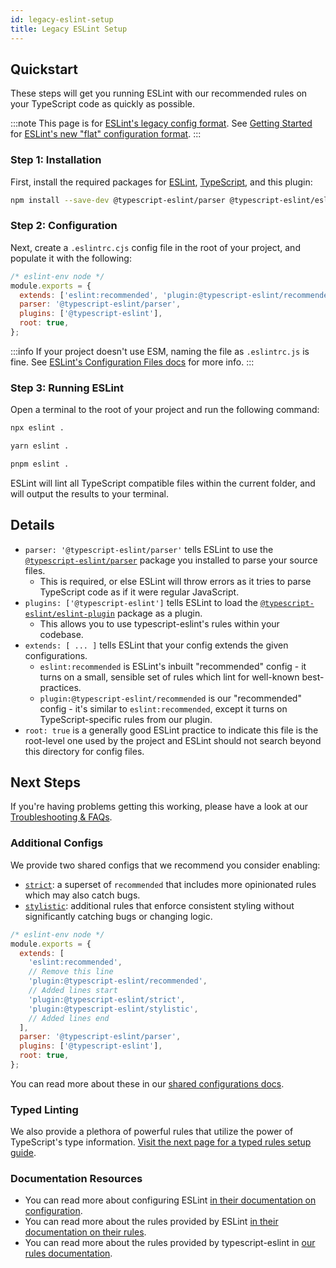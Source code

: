 ```yaml
---
id: legacy-eslint-setup
title: Legacy ESLint Setup
---
```



## Quickstart

These steps will get you running ESLint with our recommended rules on your TypeScript code as quickly as possible.

:::note
This page is for [ESLint's legacy config format](https://eslint.org/docs/latest/use/configure/configuration-files).
See [Getting Started](../getting-started/Quickstart.mdx) for [ESLint's new "flat" configuration format](https://eslint.org/docs/latest/use/configure/configuration-files-new).
:::

### Step 1: Installation

First, install the required packages for [ESLint](https://eslint.org), [TypeScript](https://typescriptlang.org), and this plugin:

```bash npm2yarn
npm install --save-dev @typescript-eslint/parser @typescript-eslint/eslint-plugin eslint typescript
```

### Step 2: Configuration

Next, create a `.eslintrc.cjs` config file in the root of your project, and populate it with the following:

```js title=".eslintrc.cjs"
/* eslint-env node */
module.exports = {
  extends: ['eslint:recommended', 'plugin:@typescript-eslint/recommended'],
  parser: '@typescript-eslint/parser',
  plugins: ['@typescript-eslint'],
  root: true,
};
```

:::info
If your project doesn't use ESM, naming the file as `.eslintrc.js` is fine. See [ESLint's Configuration Files docs](https://eslint.org/docs/user-guide/configuring/configuration-files) for more info.
:::

### Step 3: Running ESLint

Open a terminal to the root of your project and run the following command:

<Tabs groupId="npm2yarn">
<TabItem value="npm">

```bash
npx eslint .
```

</TabItem>
<TabItem value="Yarn">

```bash
yarn eslint .
```

</TabItem>
<TabItem value="pnpm">

```bash
pnpm eslint .
```

</TabItem>
</Tabs>

ESLint will lint all TypeScript compatible files within the current folder, and will output the results to your terminal.

## Details

- `parser: '@typescript-eslint/parser'` tells ESLint to use the [`@typescript-eslint/parser`](../packages/Parser.mdx) package you installed to parse your source files.
  - This is required, or else ESLint will throw errors as it tries to parse TypeScript code as if it were regular JavaScript.
- `plugins: ['@typescript-eslint']` tells ESLint to load the [`@typescript-eslint/eslint-plugin`](../packages/ESLint_Plugin.mdx) package as a plugin.
  - This allows you to use typescript-eslint's rules within your codebase.
- `extends: [ ... ]` tells ESLint that your config extends the given configurations.
  - `eslint:recommended` is ESLint's inbuilt "recommended" config - it turns on a small, sensible set of rules which lint for well-known best-practices.
  - `plugin:@typescript-eslint/recommended` is our "recommended" config - it's similar to `eslint:recommended`, except it turns on TypeScript-specific rules from our plugin.
- `root: true` is a generally good ESLint practice to indicate this file is the root-level one used by the project and ESLint should not search beyond this directory for config files.

## Next Steps

If you're having problems getting this working, please have a look at our [Troubleshooting & FAQs](../troubleshooting/FAQ.mdx).

### Additional Configs

We provide two shared configs that we recommend you consider enabling:

- [`strict`](../users/Shared_Configurations.mdx#strict): a superset of `recommended` that includes more opinionated rules which may also catch bugs.
- [`stylistic`](../users/Shared_Configurations.mdx#stylistic): additional rules that enforce consistent styling without significantly catching bugs or changing logic.

```js title=".eslintrc.cjs"
/* eslint-env node */
module.exports = {
  extends: [
    'eslint:recommended',
    // Remove this line
    'plugin:@typescript-eslint/recommended',
    // Added lines start
    'plugin:@typescript-eslint/strict',
    'plugin:@typescript-eslint/stylistic',
    // Added lines end
  ],
  parser: '@typescript-eslint/parser',
  plugins: ['@typescript-eslint'],
  root: true,
};
```

You can read more about these in our [shared configurations docs](../users/Shared_Configurations.mdx).

### Typed Linting

We also provide a plethora of powerful rules that utilize the power of TypeScript's type information.
[Visit the next page for a typed rules setup guide](./Typed_Linting.mdx).

### Documentation Resources

- You can read more about configuring ESLint [in their documentation on configuration](https://eslint.org/docs/user-guide/configuring).
- You can read more about the rules provided by ESLint [in their documentation on their rules](https://eslint.org/docs/rules/).
- You can read more about the rules provided by typescript-eslint in [our rules documentation](/rules).
